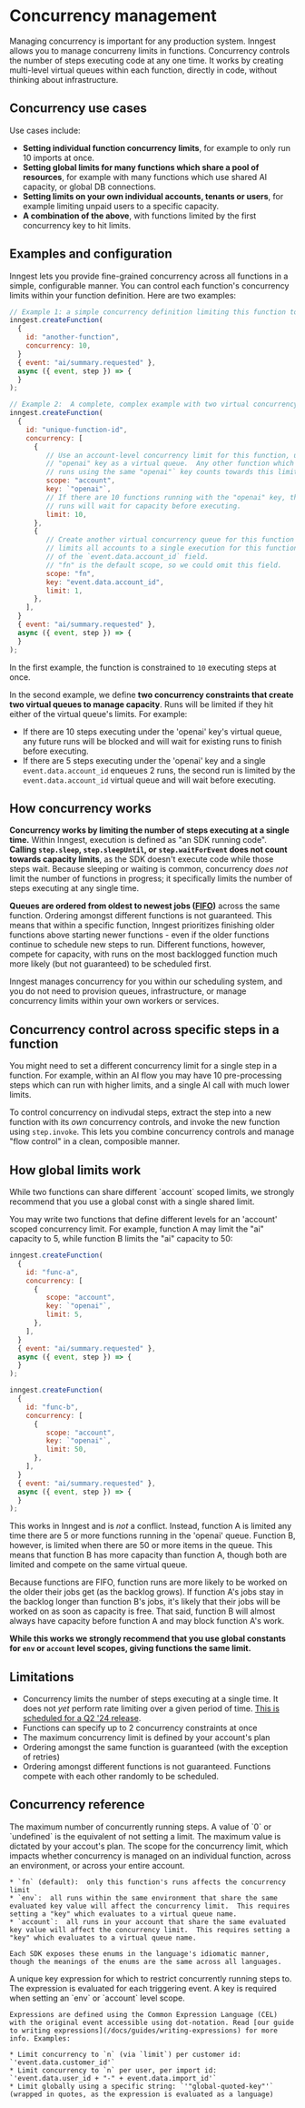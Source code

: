 # Concurrency management

Managing concurrency is important for any production system. Inngest allows you to manage concurreny limits in functions.  Concurrency controls the number of steps executing code at any one time.  It works by creating multi-level virtual queues within each function, directly in code, without thinking about infrastructure.

## Concurrency use cases

Use cases include:
- **Setting individual function concurrency limits**, for example to only run 10 imports at once.
- **Setting global limits for many functions which share a pool of resources**, for example with many functions which use shared AI capacity, or global DB connections.
- **Setting limits on your own individual accounts, tenants or users**, for example limiting unpaid users to a specific capacity.
- **A combination of the above**, with functions limited by the first concurrency key to hit limits.

## Examples and configuration

Inngest lets you provide fine-grained concurrency across all functions in a simple, configurable manner.  You can control each function's concurrency limits within your function definition. Here are two examples:

```js
// Example 1: a simple concurrency definition limiting this function to 10 steps at once.
inngest.createFunction(
  {
    id: "another-function",
    concurrency: 10,
  }
  { event: "ai/summary.requested" },
  async ({ event, step }) => {
  }
);

// Example 2:  A complete, complex example with two virtual concurrency queues.
inngest.createFunction(
  {
    id: "unique-function-id",
    concurrency: [
      {
         // Use an account-level concurrency limit for this function, using the
         // "openai" key as a virtual queue.  Any other function which
         // runs using the same "openai"` key counts towards this limit.
         scope: "account",
         key: `"openai"`,
         // If there are 10 functions running with the "openai" key, this function's
         // runs will wait for capacity before executing.
         limit: 10,
      },
      {
         // Create another virtual concurrency queue for this function only.  This
         // limits all accounts to a single execution for this function, based off
         // of the `event.data.account_id` field.
         // "fn" is the default scope, so we could omit this field.
         scope: "fn",
         key: "event.data.account_id",
         limit: 1,
      },
    ],
  }
  { event: "ai/summary.requested" },
  async ({ event, step }) => {
  }
);

```

In the first example, the function is constrained to `10` executing steps at once.

In the second example, we define **two concurrency constraints that create two virtual queues to manage capacity**. Runs will be limited if they hit either of the virtual queue's limits. For example:
- If there are 10 steps executing under the 'openai' key's virtual queue, any future runs will be blocked and will wait for existing runs to finish before executing.
- If there are 5 steps executing under the 'openai' key and a single `event.data.account_id` enqueues 2 runs, the second run is limited by the `event.data.account_id` virtual queue and will wait before executing.

## How concurrency works

**Concurrency works by limiting the number of steps executing at a single time.** Within Inngest, execution is defined as "an SDK running code". **Calling **`step.sleep`**, **`step.sleepUntil`**, or **`step.waitForEvent`** does not count towards capacity limits**, as the SDK doesn't execute code while those steps wait. Because sleeping or waiting is common, concurrency _does not_ limit the number of functions in progress; it specifically limits the number of steps executing at any single time.

**Queues are ordered from oldest to newest jobs ([FIFO](https://en.wikipedia.org/wiki/FIFO))** across the same function.  Ordering amongst different functions is not guaranteed.  This means that within a specific function, Inngest prioritizes finishing older functions above starting newer functions - even if the older functions continue to schedule new steps to run.  Different functions, however, compete for capacity, with runs on the most backlogged function much more likely (but not guaranteed) to be scheduled first.

Inngest manages concurrency for you within our scheduling system, and you do not need to provision queues, infrastructure, or manage concurrency limits within your own workers or services.

## Concurrency control across specific steps in a function

You might need to set a different concurrency limit for a single step in a function. For example, within an AI flow you may have 10 pre-processing steps which can run with higher limits, and a single AI call with much lower limits.

To control concurrency on indivudal steps, extract the step into a new function with its _own_ concurrency controls, and invoke the new function using `step.invoke`. This lets you combine concurrency controls and manage "flow control" in a clean, composible manner.

## How global limits work

<Callout>
  While two functions can share different `account` scoped limits, we strongly recommend that you use a global const with a single shared limit.
</Callout>

You may write two functions that define different levels for an 'account' scoped concurrency limit.  For example, function A may limit the "ai" capacity to 5, while function B limits the "ai" capacity to 50:

```js
inngest.createFunction(
  {
    id: "func-a",
    concurrency: [
      {
         scope: "account",
         key: `"openai"`,
         limit: 5,
      },
    ],
  }
  { event: "ai/summary.requested" },
  async ({ event, step }) => {
  }
);

inngest.createFunction(
  {
    id: "func-b",
    concurrency: [
      {
         scope: "account",
         key: `"openai"`,
         limit: 50,
      },
    ],
  }
  { event: "ai/summary.requested" },
  async ({ event, step }) => {
  }
);
```


This works in Inngest and is *not* a conflict.  Instead, function A is limited any time there are 5 or more functions running in the 'openai' queue.  Function B, however, is limited when there are 50 or more items in the queue.  This means that function B has more capacity than function A, though both are limited and compete on the same virtual queue.

Because functions are FIFO, function runs are more likely to be worked on the older their jobs get (as the backlog grows).  If function A's jobs stay in the backlog longer than function B's jobs, it's likely that their jobs will be worked on as soon as capacity is free.  That said, function B will almost always have capacity before function A and may block function A's work.

**While this works we strongly recommend that you use global constants for `env` or `account` level scopes, giving functions the same limit.**

## Limitations

- Concurrency limits the number of steps executing at a single time. It does not _yet_ perform rate limiting over a given period of time. <a href="https://roadmap.inngest.com/roadmap?id=8d3aae15-d21f-4e18-a3ae-571307fc9e99" target="_blank" rel="nofollow">This is scheduled for a Q2 '24 release</a>.
- Functions can specify up to 2 concurrency constraints at once
- The maximum concurrency limit is defined by your account's plan
- Ordering amongst the same function is guaranteed (with the exception of retries)
- Ordering amongst different functions is not guaranteed.  Functions compete with each other randomly to be scheduled.

## Concurrency reference

<Properties>
  <Property name="limit" type="number" required>
    The maximum number of concurrently running steps.
    A value of `0` or `undefined` is the equivalent of not setting a limit.
    The maximum value is dictated by your accout's plan.
  </Property>
  <Property name="scope" type="'account' | 'env' | 'fn'">
    The scope for the concurrency limit, which impacts whether concurrency is managed on an individual function, across an environment, or across your entire account.

    * `fn` (default):  only this function's runs affects the concurrency limit
    * `env`:  all runs within the same environment that share the same evaluated key value will affect the concurrency limit.  This requires setting a "key" which evaluates to a virtual queue name.
    * `account`:  all runs in your account that share the same evaluated key value will affect the concurrency limit.  This requires setting a "key" which evaluates to a virtual queue name.

    Each SDK exposes these enums in the language's idiomatic manner, though the meanings of the enums are the same across all languages.
  </Property>
  <Property name="key" type="string">
    A unique key expression for which to restrict concurrently running steps to. The expression is evaluated for each triggering event.  A key is required when setting an `env` or `account` level scope. 

    Expressions are defined using the Common Expression Language (CEL) with the original event accessible using dot-notation. Read [our guide to writing expressions](/docs/guides/writing-expressions) for more info. Examples:

    * Limit concurrency to `n` (via `limit`) per customer id: `'event.data.customer_id'`
    * Limit concurrency to `n` per user, per import id: `'event.data.user_id + "-" + event.data.import_id'`
    * Limit globally using a specific string: `'"global-quoted-key"'` (wrapped in quotes, as the expression is evaluated as a language)
  </Property>
</Properties>
